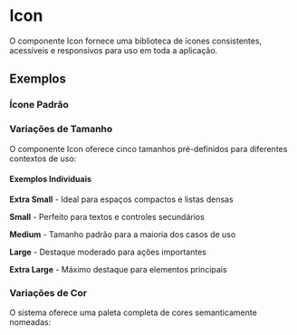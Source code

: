 
<Meta of={IconStories} />

# Icon

O componente Icon fornece uma biblioteca de ícones consistentes, acessíveis e responsivos para uso em toda a aplicação.

## Exemplos

### Ícone Padrão

<Canvas of={IconStories.Default} />

### Variações de Tamanho

O componente Icon oferece cinco tamanhos pré-definidos para diferentes contextos de uso:

<Canvas of={IconStories.SizeVariants} />

#### Exemplos Individuais

**Extra Small** - Ideal para espaços compactos e listas densas

<Canvas of={IconStories.ExtraSmall} />

**Small** - Perfeito para textos e controles secundários

<Canvas of={IconStories.Small} />

**Medium** - Tamanho padrão para a maioria dos casos de uso

<Canvas of={IconStories.Medium} />

**Large** - Destaque moderado para ações importantes

<Canvas of={IconStories.Large} />

**Extra Large** - Máximo destaque para elementos principais

<Canvas of={IconStories.ExtraLarge} />

### Variações de Cor

O sistema oferece uma paleta completa de cores semanticamente nomeadas:

<Canvas of={IconStories.ColorVariants} />

